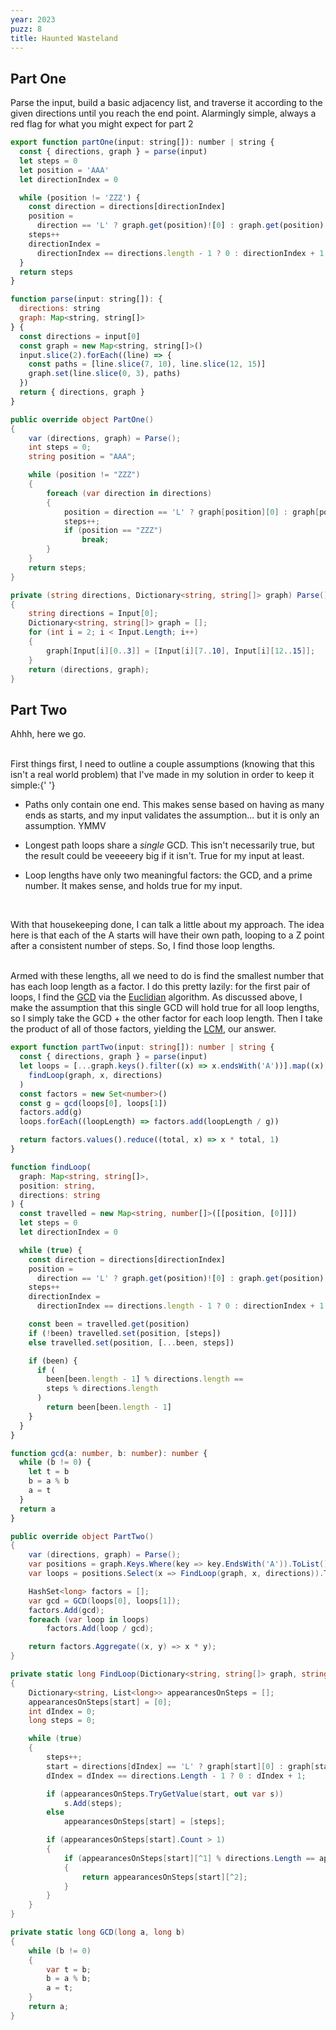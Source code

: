 ```yaml
---
year: 2023
puzz: 8
title: Haunted Wasteland
---
```


## Part One

Parse the input, build a basic adjacency list, and traverse it according to the given directions until you reach the end point. Alarmingly simple, always a red flag for what you might expect for part 2

<CodeBox names="typescript|C#">

```js
export function partOne(input: string[]): number | string {
  const { directions, graph } = parse(input)
  let steps = 0
  let position = 'AAA'
  let directionIndex = 0

  while (position != 'ZZZ') {
    const direction = directions[directionIndex]
    position =
      direction == 'L' ? graph.get(position)![0] : graph.get(position)![1]
    steps++
    directionIndex =
      directionIndex == directions.length - 1 ? 0 : directionIndex + 1
  }
  return steps
}

function parse(input: string[]): {
  directions: string
  graph: Map<string, string[]>
} {
  const directions = input[0]
  const graph = new Map<string, string[]>()
  input.slice(2).forEach((line) => {
    const paths = [line.slice(7, 10), line.slice(12, 15)]
    graph.set(line.slice(0, 3), paths)
  })
  return { directions, graph }
}
```

```csharp
public override object PartOne()
{
    var (directions, graph) = Parse();
    int steps = 0;
    string position = "AAA";

    while (position != "ZZZ")
    {
        foreach (var direction in directions)
        {
            position = direction == 'L' ? graph[position][0] : graph[position][1];
            steps++;
            if (position == "ZZZ")
                break;
        }
    }
    return steps;
}

private (string directions, Dictionary<string, string[]> graph) Parse()
{
    string directions = Input[0];
    Dictionary<string, string[]> graph = [];
    for (int i = 2; i < Input.Length; i++)
    {
        graph[Input[i][0..3]] = [Input[i][7..10], Input[i][12..15]];
    }
    return (directions, graph);
}
```

</CodeBox>

## Part Two

Ahhh, here we go.

<br />
First things first, I need to outline a couple assumptions (knowing that this isn't
a real world problem) that I've made in my solution in order to keep it simple:{' '}

- Paths only contain one end. This makes sense based on having as many ends as starts, and my input validates the
  assumption... but it is only an assumption. YMMV

- Longest path loops share a _single_
  GCD. This isn't necessarily true, but the result could be veeeeery big if it isn't.
  True for my input at least.

- Loop lengths have only two meaningful factors: the GCD,
  and a prime number. It makes sense, and holds true for my input.

<br />

With that housekeeping done, I can talk a little about my approach. The idea here
is that each of the A starts will have their own path, looping to a Z point after
a consistent number of steps. So, I find those loop lengths.

<br />
Armed with these lengths, all we need to do is find the smallest number that has
each loop length as a factor. I do this pretty lazily: for the first pair of loops,
I find the
<a href="https://en.wikipedia.org/wiki/Greatest_common_divisor">GCD</a> via the
<a href="https://en.wikipedia.org/wiki/Euclidean_algorithm">Euclidian</a>
algorithm. As discussed above, I make the assumption that this single GCD will hold
true for all loop lengths, so I simply take the GCD + the other factor for each loop
length. Then I take the product of all of those factors, yielding the
<a href="https://en.wikipedia.org/wiki/Least_common_multiple">LCM</a>, our
answer.

<CodeBox names="typescript|C#">

```ts
export function partTwo(input: string[]): number | string {
  const { directions, graph } = parse(input)
  let loops = [...graph.keys().filter((x) => x.endsWith('A'))].map((x) =>
    findLoop(graph, x, directions)
  )
  const factors = new Set<number>()
  const g = gcd(loops[0], loops[1])
  factors.add(g)
  loops.forEach((loopLength) => factors.add(loopLength / g))

  return factors.values().reduce((total, x) => x * total, 1)
}

function findLoop(
  graph: Map<string, string[]>,
  position: string,
  directions: string
) {
  const travelled = new Map<string, number[]>([[position, [0]]])
  let steps = 0
  let directionIndex = 0

  while (true) {
    const direction = directions[directionIndex]
    position =
      direction == 'L' ? graph.get(position)![0] : graph.get(position)![1]
    steps++
    directionIndex =
      directionIndex == directions.length - 1 ? 0 : directionIndex + 1

    const been = travelled.get(position)
    if (!been) travelled.set(position, [steps])
    else travelled.set(position, [...been, steps])

    if (been) {
      if (
        been[been.length - 1] % directions.length ==
        steps % directions.length
      )
        return been[been.length - 1]
    }
  }
}

function gcd(a: number, b: number): number {
  while (b != 0) {
    let t = b
    b = a % b
    a = t
  }
  return a
}
```

```csharp
public override object PartTwo()
{
    var (directions, graph) = Parse();
    var positions = graph.Keys.Where(key => key.EndsWith('A')).ToList();
    var loops = positions.Select(x => FindLoop(graph, x, directions)).ToList();

    HashSet<long> factors = [];
    var gcd = GCD(loops[0], loops[1]);
    factors.Add(gcd);
    foreach (var loop in loops)
        factors.Add(loop / gcd);

    return factors.Aggregate((x, y) => x * y);
}

private static long FindLoop(Dictionary<string, string[]> graph, string start, string directions)
{
    Dictionary<string, List<long>> appearancesOnSteps = [];
    appearancesOnSteps[start] = [0];
    int dIndex = 0;
    long steps = 0;

    while (true)
    {
        steps++;
        start = directions[dIndex] == 'L' ? graph[start][0] : graph[start][1];
        dIndex = dIndex == directions.Length - 1 ? 0 : dIndex + 1;

        if (appearancesOnSteps.TryGetValue(start, out var s))
            s.Add(steps);
        else
            appearancesOnSteps[start] = [steps];

        if (appearancesOnSteps[start].Count > 1)
        {
            if (appearancesOnSteps[start][^1] % directions.Length == appearancesOnSteps[start][^2] % directions.Length)
            {
                return appearancesOnSteps[start][^2];
            }
        }
    }
}

private static long GCD(long a, long b)
{
    while (b != 0)
    {
        var t = b;
        b = a % b;
        a = t;
    }
    return a;
}
```

</CodeBox>
